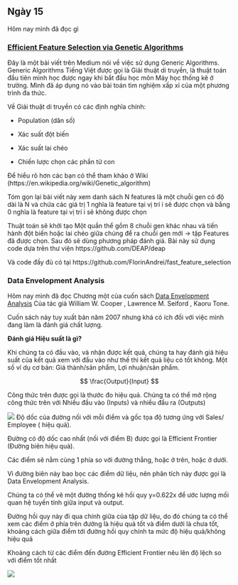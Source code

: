 ## Ngày 15

Hôm nay mình đã đọc gì

### [Efficient Feature Selection via Genetic Algorithms](https://towardsdatascience.com/efficient-feature-selection-via-genetic-algorithms-d6d3c9aff274)

Đây là một bài viết trên Medium nói  về việc sử dụng Generic Algorithms. Generic Algorithms Tiếng Việt được gọi là Giải thuật di truyền, là thuật toán đầu tiên mình học được ngay khi bắt đầu học môn Máy học thống kê ở trường. Mình đã áp dụng nó vào bài toán tìm nghiệm xấp xỉ của một phương trình đa thức.

Về Giải thuật di truyền có các định nghĩa chính:

- Population (dân số)

- Xác suất đột biến

- Xác suất lai chéo

- Chiến lược chọn các phần tử con

Để hiểu rõ hơn các bạn có thể tham khảo ở Wiki (https://en.wikipedia.org/wiki/Genetic_algorithm)

Tóm gọn lại bài viết này xem danh sách N features là một chuỗi gen có độ dài là N và chứa các giá trị 1 nghĩa là feature tại vị trí i sẽ được chọn và bằng 0 nghĩa là feature tại vị trí i sẽ không được chọn

Thuật toán sẽ khởi tạo Một quần thể gồm 8 chuỗi gen khác nhau và tiến hành đột biến hoặc lai chéo giữa chúng để ra chuỗi gen mới -> tập Features đã được chọn.
Sau đó sẽ dùng phương pháp đánh giá. 
Bài này sử dụng code dựa trên thư viện https://github.com/DEAP/deap

Và code đầy đủ có tại https://github.com/FlorinAndrei/fast_feature_selection

### Data Envelopment Analysis

Hôm nay mình đã đọc Chương một của cuốn sách [Data Envelopment Analysis](https://link.springer.com/book/10.1007/978-0-387-45283-8) Của tác giả William W. Cooper , Lawrence M. Seiford , Kaoru Tone.

Cuốn sách này tuy xuất bản năm 2007 nhưng khá có ích đối với việc mình đang làm là đánh giá chất lượng.

**Đánh giá Hiệu suất là gì​?**

Khi chúng ta có đầu vào, và nhận được kết quả, chúng ta hay đánh giá hiệu suất của kết quả xem với đầu vào như thế thì kết quả liệu có tốt không.​ Một số ví dụ cơ bản: Giá thành/sản phẩm, Lợi nhuận/sản phẩm.​

$$
\frac{Output}{Input}
$$

Công thức trên được gọi là thước đo hiệu quả.​
Chúng ta có thể mở rộng công thức trên với Nhiều đầu vào (Inputs) và nhiều đầu ra (Outputs)​

![](images/01-2024/15/efficient_frontier.png)
Độ dốc của đường nối với mỗi điểm và gốc tọa độ tương ứng với Sales/ Employee ( hiệu quả).​

Đường có độ dốc cao nhất (nối với điểm B) được gọi là Efficient  Frontier (Đường biên hiệu quả).​

Các điểm sẽ nằm cùng 1 phía so với đường thẳng, hoặc ở trên, hoặc ở dưới.​

Vì đường biên này bao bọc các điểm dữ liệu, nên phân tích này được gọi là Data Envelopment Analysis.​



Chúng ta có thể  vẽ một đường thống kê hồi quy y=0.622x để ước lượng mối quan hệ tuyến tính giữa input và output.​

Đường hồi quy này đi qua chính giữa của tập dữ liệu, do đó chúng ta có thể xem các điểm ở phía trên đường là hiệu quả tốt và điểm dưới là chưa tốt, khoảng cách giữa điểm tới đường hồi quy chính ta mức độ hiệu quả/không hiệu quả​

Khoảng cách từ các điểm đến đường Efficient Frontier nêu lên độ lệch so với điểm tốt nhất​

![](images/01-2024/15/efficiente_frontier_regression_line.png)
